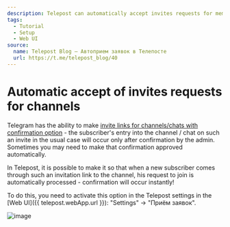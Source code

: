 ```yaml
---
description: Telepost can automatically accept invites requests for membership — turn it on in the settings
tags:
  - Tutorial
  - Setup
  - Web UI
source:
  name: Telepost Blog — Автоприем заявок в Телепосте
  url: https://t.me/telepost_blog/40
---
```


# Automatic accept of invites requests for channels

Telegram has the ability to make [invite links for channels/chats with confirmation option](https://telegram.org/blog/shared-media-scrolling-calendar-join-requests-and-more#join-requests-for-groups-and-channels) - the subscriber's entry into the channel / chat on such an invite in the usual case will occur only after confirmation by the admin. Sometimes you may need to make that confirmation approved automatically.

In Telepost, it is possible to make it so that when a new subscriber comes through such an invitation link to the channel, his request to join is automatically processed - confirmation will occur instantly!

To do this, you need to activate this option in the Telepost settings in the [Web UI]({{ telepost.webApp.url }}): "Settings" → "Приём заявок".

![image](/images/241567313-26e3de58-57b2-48f4-97dd-b5af66a7e28c.png)
